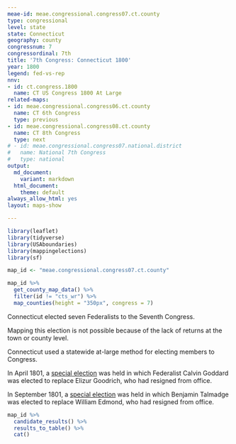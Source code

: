 ```yaml
---
meae-id: meae.congressional.congress07.ct.county
type: congressional
level: state
state: Connecticut
geography: county
congressnum: 7
congressordinal: 7th
title: '7th Congress: Connecticut 1800'
year: 1800
legend: fed-vs-rep
nnv:
- id: ct.congress.1800
  name: CT US Congress 1800 At Large
related-maps:
- id: meae.congressional.congress06.ct.county
  name: CT 6th Congress
  type: previous
- id: meae.congressional.congress08.ct.county
  name: CT 8th Congress
  type: next
# - id: meae.congressional.congress07.national.district
#   name: National 7th Congress
#   type: national
output:
  md_document:
    variant: markdown
  html_document:
    theme: default
always_allow_html: yes
layout: maps-show

---
```


```r
library(leaflet)
library(tidyverse)
library(USAboundaries)
library(mappingelections)
library(sf)

map_id <- "meae.congressional.congress07.ct.county"
```

<div class="map">

```r
map_id %>%
  get_county_map_data() %>%
  filter(id != "cts_wr") %>% 
  map_counties(height = "350px", congress = 7)
```

</div>

Connecticut elected seven Federalists to the Seventh Congress.

Mapping this election is not possible because of the lack of returns at the town or county level.

Connecticut used a statewide at-large method for electing members to Congress.

In April 1801, a [special election](https://elections.lib.tufts.edu/catalog/tufts:ct.uscongress.special.1801) was held in which Federalist Calvin Goddard was elected to replace Elizur Goodrich, who had resigned from office.

In September 1801, a [special election](https://elections.lib.tufts.edu/catalog/tufts:ct.uscongress.special.1.1801) was held in which Benjamin Talmadge was elected to replace William Edmond, who had resigned from office.

<div class="results-table">

```r
map_id %>%
  candidate_results() %>%
  results_to_table() %>%
  cat()
```

</div>
